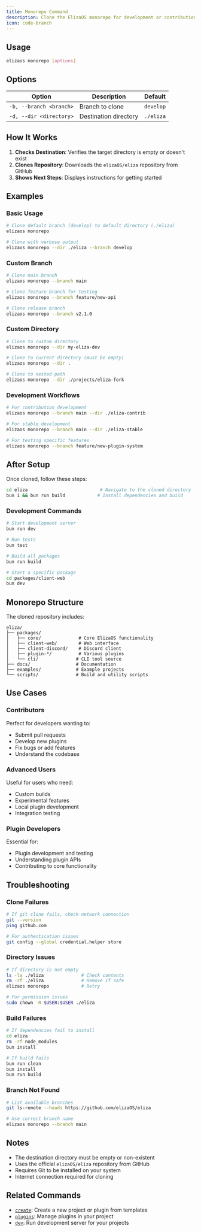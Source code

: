 ```yaml
---
title: Monorepo Command
description: Clone the ElizaOS monorepo for development or contribution
icon: code-branch
---
```


## Usage

```bash
elizaos monorepo [options]
```

## Options

| Option | Description | Default |
| ------ | ----------- | ------- |
| `-b, --branch <branch>` | Branch to clone | `develop` |
| `-d, --dir <directory>` | Destination directory | `./eliza` |

## How It Works

1. **Checks Destination**: Verifies the target directory is empty or doesn't exist
2. **Clones Repository**: Downloads the `elizaOS/eliza` repository from GitHub
3. **Shows Next Steps**: Displays instructions for getting started

## Examples

### Basic Usage

```bash
# Clone default branch (develop) to default directory (./eliza)
elizaos monorepo

# Clone with verbose output
elizaos monorepo --dir ./eliza --branch develop
```

### Custom Branch

```bash
# Clone main branch
elizaos monorepo --branch main

# Clone feature branch for testing
elizaos monorepo --branch feature/new-api

# Clone release branch
elizaos monorepo --branch v2.1.0
```

### Custom Directory

```bash
# Clone to custom directory
elizaos monorepo --dir my-eliza-dev

# Clone to current directory (must be empty)
elizaos monorepo --dir .

# Clone to nested path
elizaos monorepo --dir ./projects/eliza-fork
```

### Development Workflows

```bash
# For contribution development
elizaos monorepo --branch main --dir ./eliza-contrib

# For stable development
elizaos monorepo --branch main --dir ./eliza-stable

# For testing specific features
elizaos monorepo --branch feature/new-plugin-system
```

## After Setup

Once cloned, follow these steps:

```bash
cd eliza                           # Navigate to the cloned directory
bun i && bun run build            # Install dependencies and build
```

### Development Commands

```bash
# Start development server
bun run dev

# Run tests
bun test

# Build all packages
bun run build

# Start a specific package
cd packages/client-web
bun dev
```

## Monorepo Structure

The cloned repository includes:

```
eliza/
├── packages/
│   ├── core/              # Core ElizaOS functionality
│   ├── client-web/        # Web interface
│   ├── client-discord/    # Discord client
│   ├── plugin-*/          # Various plugins
│   └── cli/              # CLI tool source
├── docs/                 # Documentation
├── examples/             # Example projects
└── scripts/              # Build and utility scripts
```

## Use Cases

### Contributors

Perfect for developers wanting to:

- Submit pull requests
- Develop new plugins
- Fix bugs or add features
- Understand the codebase

### Advanced Users

Useful for users who need:

- Custom builds
- Experimental features
- Local plugin development
- Integration testing

### Plugin Developers

Essential for:

- Plugin development and testing
- Understanding plugin APIs
- Contributing to core functionality

## Troubleshooting

### Clone Failures

```bash
# If git clone fails, check network connection
git --version
ping github.com

# For authentication issues
git config --global credential.helper store
```

### Directory Issues

```bash
# If directory is not empty
ls -la ./eliza              # Check contents
rm -rf ./eliza              # Remove if safe
elizaos monorepo            # Retry

# For permission issues
sudo chown -R $USER:$USER ./eliza
```

### Build Failures

```bash
# If dependencies fail to install
cd eliza
rm -rf node_modules
bun install

# If build fails
bun run clean
bun install
bun run build
```

### Branch Not Found

```bash
# List available branches
git ls-remote --heads https://github.com/elizaOS/eliza

# Use correct branch name
elizaos monorepo --branch main
```

## Notes

- The destination directory must be empty or non-existent
- Uses the official `elizaOS/eliza` repository from GitHub
- Requires Git to be installed on your system
- Internet connection required for cloning

## Related Commands

- [`create`](/cli-reference/create): Create a new project or plugin from templates
- [`plugins`](/cli-reference/plugins): Manage plugins in your project
- [`dev`](/cli-reference/dev): Run development server for your projects